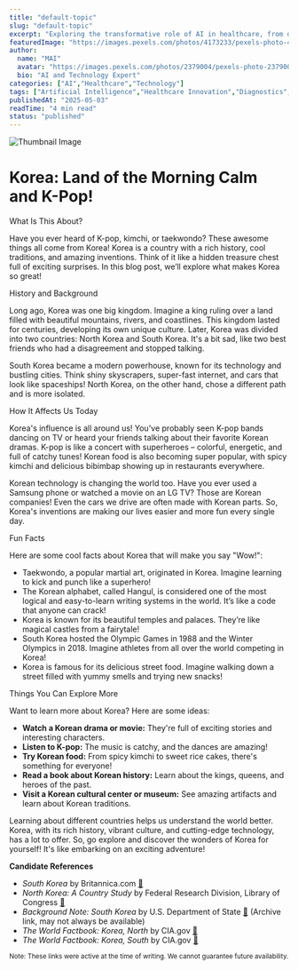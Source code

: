 ```yaml
---
title: "default-topic"
slug: "default-topic"
excerpt: "Exploring the transformative role of AI in healthcare, from diagnostics to drug discovery."
featuredImage: "https://images.pexels.com/photos/4173233/pexels-photo-4173233.jpeg?auto=compress&cs=tinysrgb&w=1260&h=750&dpr=1"
author:
  name: "MAI"
  avatar: "https://images.pexels.com/photos/2379004/pexels-photo-2379004.jpeg?auto=compress&cs=tinysrgb&w=1260&h=750&dpr=1"
  bio: "AI and Technology Expert"
categories: ["AI","Healthcare","Technology"]
tags: ["Artificial Intelligence","Healthcare Innovation","Diagnostics","Drug Discovery"]
publishedAt: "2025-05-03"
readTime: "4 min read"
status: "published"
---
```

![Thumbnail Image](https://images.pexels.com/photos/4173233/pexels-photo-4173233.jpeg?auto=compress&cs=tinysrgb&w=1260&h=750&dpr=1 "AI in Healthcare")

# Korea: Land of the Morning Calm and K-Pop!

What Is This About?

Have you ever heard of K-pop, kimchi, or taekwondo?  These awesome things all come from Korea! Korea is a country with a rich history, cool traditions, and amazing inventions.  Think of it like a hidden treasure chest full of exciting surprises. In this blog post, we’ll explore what makes Korea so great!

History and Background

Long ago, Korea was one big kingdom. Imagine a king ruling over a land filled with beautiful mountains, rivers, and coastlines. This kingdom lasted for centuries, developing its own unique culture. Later, Korea was divided into two countries: North Korea and South Korea. It's a bit sad, like two best friends who had a disagreement and stopped talking.

South Korea became a modern powerhouse, known for its technology and bustling cities.  Think shiny skyscrapers, super-fast internet, and cars that look like spaceships!  North Korea, on the other hand, chose a different path and is more isolated.

How It Affects Us Today

Korea's influence is all around us! You've probably seen K-pop bands dancing on TV or heard your friends talking about their favorite Korean dramas.  K-pop is like a concert with superheroes – colorful, energetic, and full of catchy tunes!  Korean food is also becoming super popular, with spicy kimchi and delicious bibimbap showing up in restaurants everywhere.

Korean technology is changing the world too. Have you ever used a Samsung phone or watched a movie on an LG TV?  Those are Korean companies!  Even the cars we drive are often made with Korean parts. So, Korea's inventions are making our lives easier and more fun every single day.

Fun Facts

Here are some cool facts about Korea that will make you say "Wow!":

* Taekwondo, a popular martial art, originated in Korea.  Imagine learning to kick and punch like a superhero!
* The Korean alphabet, called Hangul, is considered one of the most logical and easy-to-learn writing systems in the world. It’s like a code that anyone can crack!
* Korea is known for its beautiful temples and palaces.  They’re like magical castles from a fairytale!
*  South Korea hosted the Olympic Games in 1988 and the Winter Olympics in 2018. Imagine athletes from all over the world competing in Korea!
* Korea is famous for its delicious street food. Imagine walking down a street filled with yummy smells and trying new snacks!

Things You Can Explore More

Want to learn more about Korea?  Here are some ideas:

* **Watch a Korean drama or movie:** They're full of exciting stories and interesting characters.
* **Listen to K-pop:** The music is catchy, and the dances are amazing!
* **Try Korean food:** From spicy kimchi to sweet rice cakes, there's something for everyone!
* **Read a book about Korean history:** Learn about the kings, queens, and heroes of the past.
* **Visit a Korean cultural center or museum:**  See amazing artifacts and learn about Korean traditions.


Learning about different countries helps us understand the world better.  Korea, with its rich history, vibrant culture, and cutting-edge technology, has a lot to offer. So, go explore and discover the wonders of Korea for yourself!  It's like embarking on an exciting adventure!

**Candidate References**
- *South Korea* by Britannica.com [🔗](https://www.britannica.com/place/South-Korea)
- *North Korea: A Country Study* by Federal Research Division, Library of Congress [🔗](https://www.loc.gov/item/2004632846/)
- *Background Note: South Korea* by U.S. Department of State [🔗](https://2009-2017.state.gov/r/pa/ei/bgn/2800.htm) (Archive link, may not always be available)
- *The World Factbook: Korea, North* by CIA.gov [🔗](https://www.cia.gov/the-world-factbook/countries/korea-north/)
- *The World Factbook: Korea, South* by CIA.gov [🔗](https://www.cia.gov/the-world-factbook/countries/korea-south/)

<small>Note: These links were active at the time of writing. We cannot guarantee future availability.</small>
